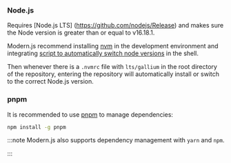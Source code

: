 ### Node.js

Requires [Node.js LTS] (https://github.com/nodejs/Release) and makes sure the Node version is greater than or equal to v16.18.1.

Modern.js recommend installing [nvm](https://github.com/nvm-sh/nvm#install--update-script) in the development environment and integrating [script to automatically switch node versions](https://github.com/nvm-sh/nvm#deeper-shell-integration) in the shell.

Then whenever there is a `.nvmrc` file with `lts/gallium` in the root directory of the repository, entering the repository will automatically install or switch to the correct Node.js version.

### pnpm

It is recommended to use [pnpm](https://pnpm.io/installation) to manage dependencies:

```bash
npm install -g pnpm
```

:::note
Modern.js also supports dependency management with `yarn` and `npm`.

:::
